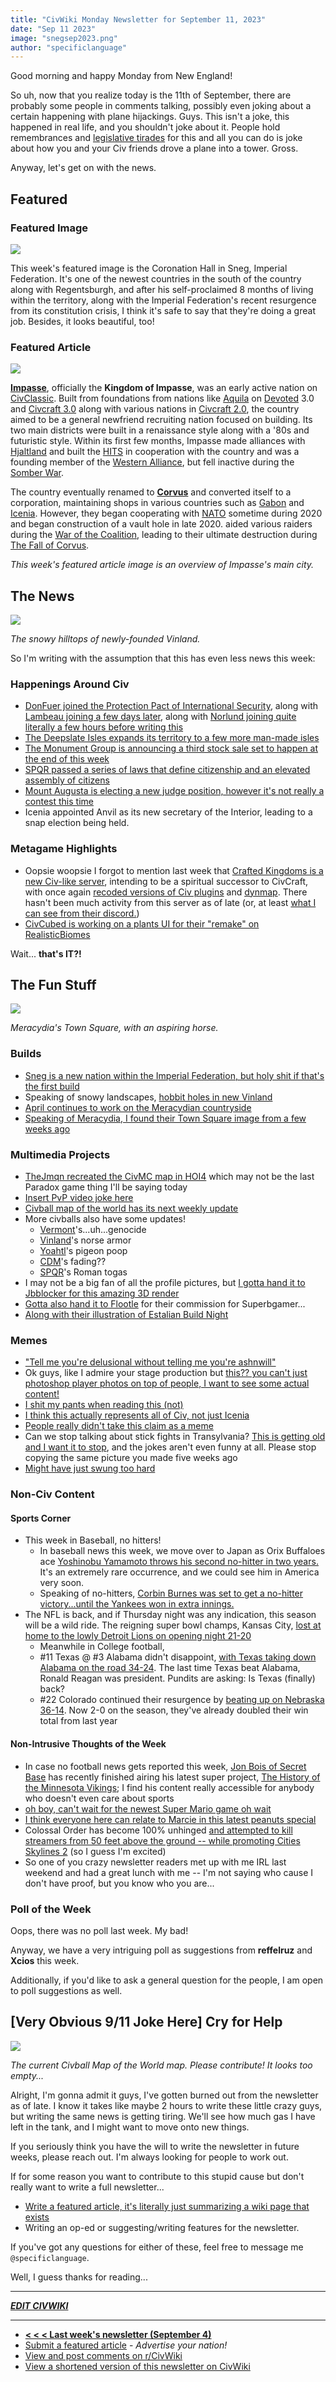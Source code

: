 ```yaml
---
title: "CivWiki Monday Newsletter for September 11, 2023"
date: "Sep 11 2023"
image: "snegsep2023.png"
author: "specificlanguage"
---
```


Good morning and happy Monday from New England!

So uh, now that you realize today is the 11th of September, there are probably some people in comments talking, possibly even joking about a certain happening with plane hijackings. Guys. This isn't a joke, this happened in real life, and you shouldn't joke about it. People hold remembrances and [legislative tirades](https://www.youtube.com/watch?v=_uYpDC3SRpM) for this and all you can do is joke about how you and your Civ friends drove a plane into a tower. Gross.

Anyway, let's get on with the news.

## Featured

### Featured Image

![](https://i.redd.it/txq57dl0wpmb1.png)

This week's featured image is the Coronation Hall in Sneg, Imperial Federation. It's one of the newest countries in the south of the country along with Regentsburgh, and after his self-proclaimed 8 months of living within the territory, along with the Imperial Federation's recent resurgence from its constitution crisis, I think it's safe to say that they're doing a great job. Besides, it looks beautiful, too!

### Featured Article

![](https://static.miraheze.org/civwikiwiki/9/9b/ImpasseRender.png)

**[Impasse](https://civwiki.org/wiki/Impasse)**, officially the **Kingdom of Impasse**, was an early active nation on [CivClassic](https://civwiki.org/wiki/CivClassic). Built from foundations from nations like [Aquila](https://civwiki.org/wiki/Aquila) on [Devoted](https://civwiki.org/wiki/Devoted) 3.0 and [Civcraft 3.0](https://civwiki.org/wiki/Civcraft_3.0) along with various nations in [Civcraft 2.0](https://civwiki.org/wiki/Civcraft_2.0), the country aimed to be a general newfriend recruiting nation focused on building. Its two main districts were built in a renaissance style along with a '80s and futuristic style. Within its first few months, Impasse made alliances with [Hjaltland](https://civwiki.org/wiki/Hjaltland) and built the [HITS](https://civwiki.org/wiki/HITS) in cooperation with the country and was a founding member of the [Western Alliance](https://civwiki.org/wiki/Western_Alliance), but fell inactive during the [Somber War](https://civwiki.org/wiki/Somber_War).

The country eventually renamed to **[Corvus](https://civwiki.org/wiki/Corvus)** and converted itself to a corporation, maintaining shops in various countries such as [Gabon](https://civwiki.org/wiki/Gabon) and [Icenia](https://civwiki.org/wiki/Icenia). However, they began cooperating with [NATO](https://civwiki.org/wiki/NATO) sometime during 2020 and began construction of a vault hole in late 2020. aided various raiders during the [War of the Coalition](https://civwiki.org/wiki/War_of_the_Coalition), leading to their ultimate destruction during [The Fall of Corvus](https://civwiki.org/wiki/The_Fall_of_Corvus).

*This week's featured article image is an overview of Impasse's main city.*

## The News

![](https://i.redd.it/g50of5eyuwmb1.png)

*The snowy hilltops of newly-founded Vinland.*

So I'm writing with the assumption that this has even less news this week:

### Happenings Around Civ

- [DonFuer joined the Protection Pact of International Security](https://www.reddit.com/r/CivMC/comments/16anhyp/new_ppis_member_state/), along with [Lambeau joining a few days later](https://www.reddit.com/r/CivMC/comments/16dmsdj/new_ppis_member_state/), along with [Norlund joining quite literally a few hours before writing this](https://www.reddit.com/r/CivMC/comments/16f9s50/norlund_joins_the_ppis/)
- [The Deepslate Isles expands its territory to a few more man-made isles](https://www.reddit.com/r/CivMC/comments/16dj3o4/updated_territories_of_the_deepslate_corporation/)
- [The Monument Group is announcing a third stock sale set to happen at the end of this week](https://www.reddit.com/r/CivMC/comments/16f4xwz/monument_group_share_sale/)
- [SPQR passed a series of laws that define citizenship and an elevated assembly of citizens](https://i.imgur.com/uAQVcuk.png)
- [Mount Augusta is electing a new judge position, however it's not really a contest this time](https://i.imgur.com/9GLBByp.png)
- Icenia appointed Anvil as its new secretary of the Interior, leading to a snap election being held.

### Metagame Highlights

- Oopsie woopsie I forgot to mention last week that [Crafted Kingdoms is a new Civ-like server](https://craftedkingdoms.fandom.com/wiki/Crafted_Kingdoms_Wiki), intending to be a spiritual successor to CivCraft, with once again [recoded versions of Civ plugins](https://craftedkingdoms.fandom.com/wiki/Groups) and [dynmap](map.craftedkingdoms.com). There hasn't been much activity from this server as of late (or, at least [what I can see from their discord.](https://discord.gg/qEhM7Bew))
- [CivCubed is working on a plants UI for their "remake" on RealisticBiomes](https://i.imgur.com/50DlRsX.png)

Wait... **that's IT?!**

## The Fun Stuff

![](https://cdn.discordapp.com/attachments/1106380283189678140/1145183155616235520/image.png)

*Meracydia's Town Square, with an aspiring horse.*

### Builds

- [Sneg is a new nation within the Imperial Federation, but holy shit if that's the first build](https://www.reddit.com/r/CivMC/comments/16bzb1p/formation_of_tsardom_of_sneg/)
- Speaking of snowy landscapes, [hobbit holes in new Vinland](https://www.reddit.com/r/CivMC/comments/16csv4d/the_settling_of_vinland/)
- [April continues to work on the Meracydian countryside](https://cdn.discordapp.com/attachments/1106380283189678140/1149835259882504192/image.png)
- [Speaking of Meracydia, I found their Town Square image from a few weeks ago](https://cdn.discordapp.com/attachments/1106380283189678140/1145183155616235520/image.png)

### Multimedia Projects

- [TheJmqn recreated the CivMC map in HOI4](https://www.reddit.com/r/CivMC/comments/16as8m5/i_was_just_playing_around_with_some_editors_and/) which may not be the last Paradox game thing I'll be saying today
- [Insert PvP video joke here](https://www.reddit.com/r/CivMC/comments/16cb7x2/have_it_all_21/)
- [Civball map of the world has its next weekly update](https://www.reddit.com/r/CivMC/comments/16dzut1/the_latest_update_on_the_civball_map_of_the_world/)
- More civballs also have some updates!
  - [Vermont](https://cdn.discordapp.com/attachments/1139489617154945044/1149485404093939873/Vermont_ball.png)'s...uh...genocide
  - [Vinland](https://cdn.discordapp.com/attachments/524409177209045002/1149493019746254878/image.png)'s norse armor
  - [Yoahtl](https://cdn.discordapp.com/attachments/1139489617154945044/1149500774464893000/proto.png)'s pigeon poop
  - [CDM](https://cdn.discordapp.com/attachments/1139489617154945044/1149845402313556068/CDMBall.png)'s fading??
  - [SPQR](https://cdn.discordapp.com/attachments/1139489617154945044/1150006072661250088/SPQRball.png)'s Roman togas
- I may not be a big fan of all the profile pictures, but [I gotta hand it to Jbblocker for this amazing 3D render](https://www.reddit.com/r/CivMC/comments/16ejphm/modeled_and_rendered_myself_for_fun_canonically/)
- [Gotta also hand it to Flootle](https://www.reddit.com/r/CivMC/comments/16f5gvt/commission_for_superbgamer5225/) for their commission for Superbgamer...
- [Along with their illustration of Estalian Build Night](https://www.reddit.com/r/CivMC/comments/16fdbhg/a_disturbance_in_the_tides_moments_before/)

### Memes

- ["Tell me you're delusional without telling me you're ashnwill"](https://www.reddit.com/r/CivMC/comments/16atdb6/ambassador_for_hire/)
- Ok guys, like I admire your stage production but [this?? you can't just photoshop player photos on top of people, I want to see some actual content!](https://www.reddit.com/r/CivMC/comments/16coion/preview_of_amicitias_stage_play_of_the_hit_1992/)
- [I shit my pants when reading this (not)](https://www.reddit.com/r/CivMC/comments/16eck9u/new_ppis_member_state/)
- [I think this actually represents all of Civ, not just Icenia](https://www.reddit.com/r/CivMC/comments/16ea0b2/the_icenian_yearly_census_results_are_in/)
- [People really didn't take this claim as a meme](https://www.reddit.com/r/CivMC/comments/16elbns/new_claims_for_masqisland_just_dropped_i_will_not/)
- Can we stop talking about stick fights in Transylvania? [This is getting old and I want it to stop](https://www.reddit.com/r/CivMC/comments/16exyu7/regarding_stick_wars_of_transylvania/), and the jokes aren't even funny at all. Please stop copying the same picture you made five weeks ago
- [Might have just swung too hard](https://www.reddit.com/r/CivMC/comments/16fgl5z/the_start_of_bros_villain_arc/)

### Non-Civ Content

#### Sports Corner

- This week in Baseball, no hitters!
  - In baseball news this week, we move over to Japan as Orix Buffaloes ace [Yoshinobu Yamamoto throws his second no-hitter in two years.](https://www.youtube.com/watch?v=diu3OpOdsDg)  It's an extremely rare occurrence, and we could see him in America very soon.
  - Speaking of no-hitters, [Corbin Burnes was set to get a no-hitter victory...until the Yankees won in extra innings.](https://www.youtube.com/watch?v=awwpqD-XDYI)
- The NFL is back, and if Thursday night was any indication, this season will be a wild ride. The reigning super bowl champs, Kansas City, [lost at home to the lowly Detroit Lions on opening night 21-20](https://www.espn.com/nfl/story/_/id/38349585/goff-lions-stun-mahomes-chiefs-home)
  - Meanwhile in College football,
  - #11 Texas @ #3 Alabama didn't disappoint, [with Texas taking down Alabama on the road 34-24](https://www.espn.com/college-football/game/_/gameId/401520183). The last time Texas beat Alabama, Ronald Reagan was president. Pundits are asking: Is Texas (finally) back?
  - #22 Colorado continued their resurgence by [beating up on Nebraska 36-14](https://www.espn.com/college-football/recap?gameId=401520188). Now 2-0 on the season, they've already doubled their win total from last year

#### Non-Intrusive Thoughts of the Week

- In case no football news gets reported this week, [Jon Bois of Secret Base](https://www.nytimes.com/2022/12/30/movies/jon-bois-sb-nation-sports.html) has recently finished airing his latest super project, [The History of the Minnesota Vikings](https://www.youtube.com/watch?v=GULCd-oOs1A&list=PLUXSZMIiUfFRQGbbUgQRky2-gCAFgsAiz); I find his content really accessible for anybody who doesn't even care about sports
- [oh boy, can't wait for the newest Super Mario game oh wait](https://www.youtube.com/watch?v=sc6edmk0wSA)
- [I think everyone here can relate to Marcie in this latest peanuts special](https://www.youtube.com/watch?v=tjFP74OvxHc)
- Colossal Order has become 100% unhinged [and attempted to kill streamers from 50 feet above the ground -- while promoting Cities Skylines 2](https://www.youtube.com/watch?v=fD-a91CYyIg&t=527s&pp=ygUGcnRnYW1l) (so I guess I'm excited)
- So one of you crazy newsletter readers met up with me IRL last weekend and had a great lunch with me -- I'm not saying who cause I don't have proof, but you know who you are...

### Poll of the Week

Oops, there was no poll last week. My bad!

Anyway, we have a very intriguing poll as suggestions from **reffelruz** and **Xcios** this week.

<ColoredBlock color="bg-sky-200" darkColor="dark:bg-sky-950">
    <Poll client:load submitURL={"/newsletter-09-11"} questions={
        [
            {
                questionID: "events",
                question: "Should there be more events on Civ?",
                options: [
                    "Yes",
                    "Hell yes",
                    "No"
                ],
                type: QuestionType.MultipleChoice,
                useOther: false,
                required: false
            },
            {
                questionID: "timeline",
                question: "What time is great for events? (Feel free to convert times listed into your time zone for ease of use)",
                options: [
                    "12:00 UTC (morning US)",
                    "16:00 UTC (morning/early afternoon US)",
                    "20:00 UTC (afternoon US)",
                    "0:00 UTC (evening US)",
                    "5:00 UTC (late night US)",
                ],
                type: QuestionType.Checkboxes,
                useOther: false,
                required: false
            }
        ]
    }/>
</ColoredBlock>

Additionally, if you'd like to ask a general question for the people, I am open to poll suggestions as well.

## [Very Obvious 9/11 Joke Here] Cry for Help

![](https://i.redd.it/tzne95w6r6nb1.jpg)

*The current Civball Map of the World map. Please contribute! It looks too empty...*

Alright, I'm gonna admit it guys, I've gotten burned out from the newsletter as of late. I know it takes like maybe 2 hours to write these little crazy guys, but writing the same news is getting tiring. We'll see how much gas I have left in the tank, and I might want to move onto new things.

If you seriously think you have the will to write the newsletter in future weeks, please reach out. I'm always looking for people to work out.

If for some reason you want to contribute to this stupid cause but don't really want to write a full newsletter...

- [Write a featured article, it's literally just summarizing a wiki page that exists](https://forms.gle/SZbWZQRDBxhPUNQF9)
- Writing an op-ed or suggesting/writing features for the newsletter.

If you've got any questions for either of these, feel free to message me `@specificlanguage`.

Well, I guess thanks for reading...

---

[***EDIT CIVWIKI***](https://civwiki.org)

---

- [**< < < Last week's newsletter (September 4)**](/newsletter/newsletter-09-04)
- [Submit a featured article](https://forms.gle/SZbWZQRDBxhPUNQF9) - *Advertise your nation!*
- [View and post comments on r/CivWiki](https://reddit.com/r/civwiki)
- [View a shortened version of this newsletter on CivWiki](https://civwiki.org/wiki/CivWiki:Features)